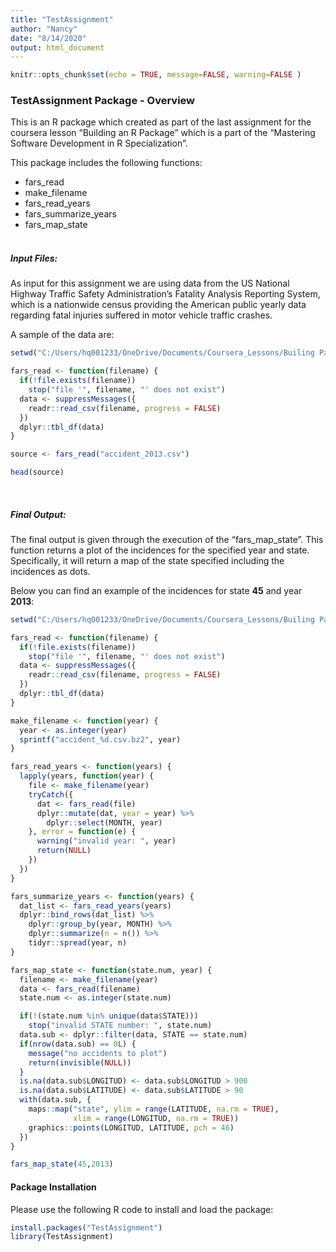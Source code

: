```yaml
---
title: "TestAssignment"
author: "Nancy"
date: "8/14/2020"
output: html_document
---
```


```r
knitr::opts_chunk$set(echo = TRUE, message=FALSE, warning=FALSE )
```

### TestAssignment Package - Overview

This is an R package which created as part of the last assignment for the coursera lesson "Building an R Package" which is a part of the "Mastering Software Development in R Specialization". 

This package includes the following functions:

+ fars_read
+ make_filename
+ fars_read_years
+ fars_summarize_years
+ fars_map_state
\
\

##### **Input Files**: 

As input for this assignment we are using data from the US National Highway Traffic Safety Administration's Fatality Analysis Reporting System, which is a nationwide census providing the American public yearly data regarding fatal injuries suffered in motor vehicle traffic crashes. 

A sample of the data are:

```r

setwd("C:/Users/hq001233/OneDrive/Documents/Coursera_Lessons/Builing Packages/_e1adac2a5f05192dc8780f3944feec13_fars_data/data")

fars_read <- function(filename) {
  if(!file.exists(filename))
    stop("file '", filename, "' does not exist")
  data <- suppressMessages({
    readr::read_csv(filename, progress = FALSE)
  })
  dplyr::tbl_df(data)
}

source <- fars_read("accident_2013.csv")

head(source)

```
\

##### **Final Output**: 

The final output is given through the execution of the "fars_map_state". This function returns a plot of the incidences for the specified year and state. Specifically, it will return a map of the state specified including the incidences as dots.

Below you can find an example of the incidences for state **45** and year **2013**:

```r

setwd("C:/Users/hq001233/OneDrive/Documents/Coursera_Lessons/Builing Packages/_e1adac2a5f05192dc8780f3944feec13_fars_data/data")

fars_read <- function(filename) {
  if(!file.exists(filename))
    stop("file '", filename, "' does not exist")
  data <- suppressMessages({
    readr::read_csv(filename, progress = FALSE)
  })
  dplyr::tbl_df(data)
}

make_filename <- function(year) {
  year <- as.integer(year)
  sprintf("accident_%d.csv.bz2", year)
}

fars_read_years <- function(years) {
  lapply(years, function(year) {
    file <- make_filename(year)
    tryCatch({
      dat <- fars_read(file)
      dplyr::mutate(dat, year = year) %>%
        dplyr::select(MONTH, year)
    }, error = function(e) {
      warning("invalid year: ", year)
      return(NULL)
    })
  })
}

fars_summarize_years <- function(years) {
  dat_list <- fars_read_years(years)
  dplyr::bind_rows(dat_list) %>%
    dplyr::group_by(year, MONTH) %>%
    dplyr::summarize(n = n()) %>%
    tidyr::spread(year, n)
}

fars_map_state <- function(state.num, year) {
  filename <- make_filename(year)
  data <- fars_read(filename)
  state.num <- as.integer(state.num)

  if(!(state.num %in% unique(data$STATE)))
    stop("invalid STATE number: ", state.num)
  data.sub <- dplyr::filter(data, STATE == state.num)
  if(nrow(data.sub) == 0L) {
    message("no accidents to plot")
    return(invisible(NULL))
  }
  is.na(data.sub$LONGITUD) <- data.sub$LONGITUD > 900
  is.na(data.sub$LATITUDE) <- data.sub$LATITUDE > 90
  with(data.sub, {
    maps::map("state", ylim = range(LATITUDE, na.rm = TRUE),
              xlim = range(LONGITUD, na.rm = TRUE))
    graphics::points(LONGITUD, LATITUDE, pch = 46)
  })
}

fars_map_state(45,2013)


```


#### Package Installation

Please use the following R code to install and load the package:

```r
install.packages("TestAssignment")
library(TestAssignment)
```

